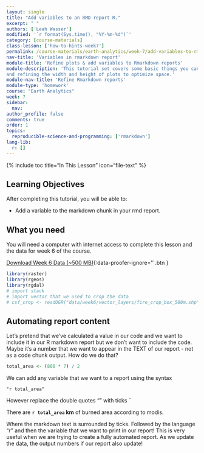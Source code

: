 ```yaml
---
layout: single
title: "Add variables to an RMD report R."
excerpt: " "
authors: ['Leah Wasser']
modified: '`r format(Sys.time(), "%Y-%m-%d")`'
category: [course-materials]
class-lesson: ['how-to-hints-week7']
permalink: /course-materials/earth-analytics/week-7/add-variables-to-rmarkdown-report/
nav-title: 'Variables in rmarkdown report'
module-title: 'Refine plots & add variables to Rmarkdown reports'
module-description: 'This tutorial set covers some basic things you can do to refine your plots in Rmarkdown document. It covers plotting in grids, adding titles to plotRGB() plots
and refining the width and height of plots to optimize space.'
module-nav-title: 'Refine Rmarkdown reports'
module-type: 'homework'
course: "Earth Analytics"
week: 7
sidebar:
  nav:
author_profile: false
comments: true
order: 1
topics:
  reproducible-science-and-programming: ['rmarkdown']
lang-lib:
  r: []
---
```


{% include toc title="In This Lesson" icon="file-text" %}

<div class='notice--success' markdown="1">

## <i class="fa fa-graduation-cap" aria-hidden="true"></i> Learning Objectives

After completing this tutorial, you will be able to:

* Add a variable to the markdown chunk in your rmd report.

## <i class="fa fa-check-square-o fa-2" aria-hidden="true"></i> What you need

You will need a computer with internet access to complete this lesson and the
data for week 6 of the course.

[<i class="fa fa-download" aria-hidden="true"></i> Download Week 6 Data (~500 MB)](https://ndownloader.figshare.com/files/7677208){:data-proofer-ignore='' .btn }
</div>


```r
library(raster)
library(rgeos)
library(rgdal)
# import stack
# import vector that we used to crop the data
# csf_crop <- readOGR("data/week6/vector_layers/fire_crop_box_500m.shp")

```

## Automating report content

Let's pretend that we've calculated a value in our code and we want to include
it in our R markdown report but we don't want to include the code. Maybe it's a
number that we want to appear in the TEXT of our report - not as a code chunk
output. How do we do that?


```r

total_area <- (800 * 7) / 2
```

We can add any variable that we want to a report using the syntax

`"r total_area"`

However replace the double quotes "" with ticks <kbd>`</kbd>


There are **`r total_area` km** of burned area according to modis.

Where the markdown text is surrounded by ticks. Followed by the language "r"
and then the variable that we want to print in our report! This is very useful
when we are trying to create a fully automated report. As we update the data,
the output numbers if our report also update!
